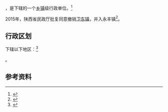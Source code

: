 {{中国乡级行政区|61/10/21/114/000}}

'''{{PAGENAMEBASE}}'''，是{{PRC admin/fullname|61/10/21/114/000|3}}下辖的一个[[乡镇|乡镇]]级行政单位。<ref>{{PRC admin/ref sgc|{{PRC admin/parent|61/10/21/114/000}}}}</ref>

2015年，陕西省民政厅批复同意撤销[[卫东镇|卫东镇]]，并入永丰镇<ref>{{Cite web |url=http://shaanxi.mca.gov.cn/article/mzyw1/201507/20150700841888.shtml |title=陕西省民政厅关于陕西省乡镇行政区划调整的公告 |access-date=2017-09-14 |archive-url=https://web.archive.org/web/20170914220400/http://shaanxi.mca.gov.cn/article/mzyw1/201507/20150700841888.shtml |archive-date=2017-09-14 |dead-url=yes }}</ref>。

== 行政区划 ==

{{PAGENAMEBASE}}下辖以下地区：<ref>{{PRC admin/ref sgc|61/10/21/114/000}}</ref>

{{PRC admin/children|61/10/21/114/000}}。

== 参考资料 ==

{{reflist}}

{{行政区划小作品}}
{{PRC admin/navcat|61/10/21/114/000}}